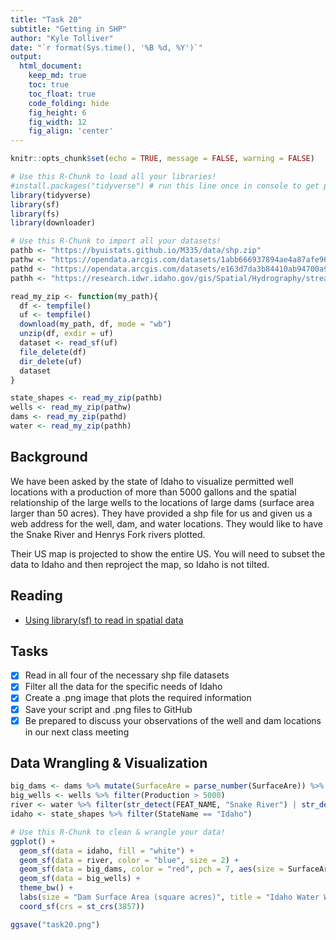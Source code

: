 ```yaml
---
title: "Task 20"
subtitle: "Getting in SHP"
author: "Kyle Tolliver"
date: "`r format(Sys.time(), '%B %d, %Y')`"
output:
  html_document:  
    keep_md: true
    toc: true
    toc_float: true
    code_folding: hide
    fig_height: 6
    fig_width: 12
    fig_align: 'center'
---
```


```r
knitr::opts_chunk$set(echo = TRUE, message = FALSE, warning = FALSE)
```

```r
# Use this R-Chunk to load all your libraries!
#install.packages("tidyverse") # run this line once in console to get package
library(tidyverse)
library(sf)
library(fs)
library(downloader)
```

```r
# Use this R-Chunk to import all your datasets!
pathb <- "https://byuistats.github.io/M335/data/shp.zip"
pathw <- "https://opendata.arcgis.com/datasets/1abb666937894ae4a87afe9655d2ff83_1.zip?outSR=%7B%22latestWkid%22%3A102605%2C%22wkid%22%3A102605%7D"
pathd <- "https://opendata.arcgis.com/datasets/e163d7da3b84410ab94700a92b7735ce_0.zip?outSR=%7B%22latestWkid%22%3A102605%2C%22wkid%22%3A102605%7D"
pathh <- "https://research.idwr.idaho.gov/gis/Spatial/Hydrography/streams_lakes/c_250k/hyd250.zip"

read_my_zip <- function(my_path){
  df <- tempfile()
  uf <- tempfile()
  download(my_path, df, mode = "wb")
  unzip(df, exdir = uf)
  dataset <- read_sf(uf)
  file_delete(df)
  dir_delete(uf)
  dataset
}

state_shapes <- read_my_zip(pathb)
wells <- read_my_zip(pathw)
dams <- read_my_zip(pathd)
water <- read_my_zip(pathh)
```

## Background

We have been asked by the state of Idaho to visualize permitted well locations with a production of more than 5000 gallons and the spatial relationship of the large wells to the locations of large dams (surface area larger than 50 acres). They have provided a shp file for us and given us a web address for the well, dam, and water locations. They would like to have the Snake River and Henrys Fork rivers plotted.

Their US map is projected to show the entire US. You will need to subset the data to Idaho and then reproject the map, so Idaho is not tilted.

## Reading

* [Using library(sf) to read in spatial data](https://r-spatial.github.io/sf/articles/sf2.html)

## Tasks

* [X] Read in all four of the necessary shp file datasets 
* [X] Filter all the data for the specific needs of Idaho
* [X] Create a .png image that plots the required information
* [X] Save your script and .png files to GitHub
* [X] Be prepared to discuss your observations of the well and dam locations in our next class meeting

## Data Wrangling & Visualization

```r
big_dams <- dams %>% mutate(SurfaceAre = parse_number(SurfaceAre)) %>% filter(SurfaceAre > 50)
big_wells <- wells %>% filter(Production > 5000)
river <- water %>% filter(str_detect(FEAT_NAME, "Snake River") | str_detect(FEAT_NAME, "Henry"))
idaho <- state_shapes %>% filter(StateName == "Idaho")
```

```r
# Use this R-Chunk to clean & wrangle your data!
ggplot() +
  geom_sf(data = idaho, fill = "white") +
  geom_sf(data = river, color = "blue", size = 2) +
  geom_sf(data = big_dams, color = "red", pch = 7, aes(size = SurfaceAre)) +
  geom_sf(data = big_wells) +
  theme_bw() +
  labs(size = "Dam Surface Area (square acres)", title = "Idaho Water Works") +
  coord_sf(crs = st_crs(3857))
```

```r
ggsave("task20.png")
```